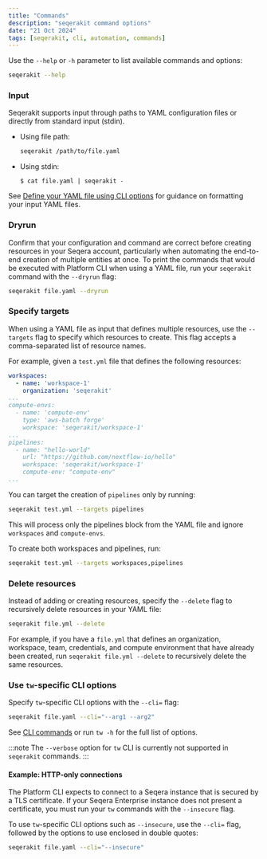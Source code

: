 ```yaml
---
title: "Commands"
description: "seqerakit command options"
date: "21 Oct 2024"
tags: [seqerakit, cli, automation, commands]
---
```


Use the `--help` or `-h` parameter to list available commands and options:

```bash
seqerakit --help
```

### Input

Seqerakit supports input through paths to YAML configuration files or directly from standard input (stdin).

- Using file path:

    ```bash
    seqerakit /path/to/file.yaml
    ```

- Using stdin:

    ```console
    $ cat file.yaml | seqerakit -
    ```

See [Define your YAML file using CLI options](#define-your-yaml-file-using-cli-options) for guidance on formatting your input YAML files.

### Dryrun

Confirm that your configuration and command are correct before creating resources in your Seqera account, particularly when automating the end-to-end creation of multiple entities at once. To print the commands that would be executed with Platform CLI when using a YAML file, run your `seqerakit` command with the `--dryrun` flag:

```bash
seqerakit file.yaml --dryrun
```

### Specify targets

When using a YAML file as input that defines multiple resources, use the `--targets` flag to specify which resources to create. This flag accepts a comma-separated list of resource names.

For example, given a `test.yml` file that defines the following resources:

```yaml
workspaces:
  - name: 'workspace-1'
    organization: 'seqerakit'
...
compute-envs:
  - name: 'compute-env'
    type: 'aws-batch forge'
    workspace: 'seqerakit/workspace-1'
...
pipelines:
  - name: "hello-world"
    url: "https://github.com/nextflow-io/hello"
    workspace: 'seqerakit/workspace-1'
    compute-env: "compute-env"
...
```

You can target the creation of `pipelines` only by running:

```bash
seqerakit test.yml --targets pipelines
```

This will process only the pipelines block from the YAML file and ignore `workspaces` and `compute-envs`.

To create both workspaces and pipelines, run:

```bash
seqerakit test.yml --targets workspaces,pipelines
```

### Delete resources

Instead of adding or creating resources, specify the `--delete` flag to recursively delete resources in your YAML file:

```bash
seqerakit file.yml --delete
```

For example, if you have a `file.yml` that defines an organization, workspace, team, credentials, and compute environment that have already been created, run `seqerakit file.yml --delete` to recursively delete the same resources.

### Use `tw`-specific CLI options

Specify `tw`-specific CLI options with the `--cli=` flag:

```bash
seqerakit file.yaml --cli="--arg1 --arg2"
```

See [CLI commands](../cli/commands.mdx) or run `tw -h` for the full list of options.

:::note
The `--verbose` option for `tw` CLI is currently not supported in `seqerakit` commands.
:::

#### Example: HTTP-only connections

The Platform CLI expects to connect to a Seqera instance that is secured by a TLS certificate. If your Seqera Enterprise instance does not present a certificate, you must run your `tw` commands with the `--insecure` flag.

To use `tw`-specific CLI options such as `--insecure`, use the `--cli=` flag, followed by the options to use enclosed in double quotes:

```bash
seqerakit file.yaml --cli="--insecure"
```
